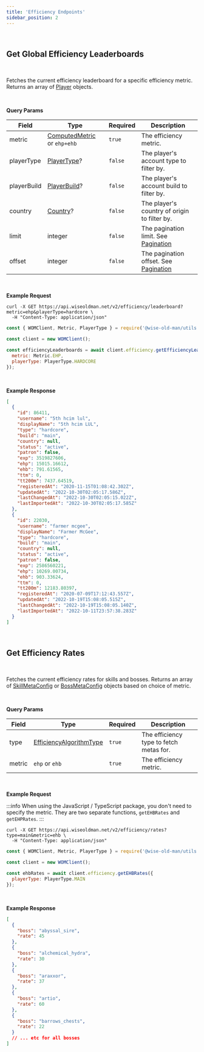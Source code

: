 ```yaml
---
title: 'Efficiency Endpoints'
sidebar_position: 2
---
```



<br />

## Get Global Efficiency Leaderboards

<Endpoint verb="GET" path="/efficiency/leaderboard" />
<br />

Fetches the current efficiency leaderboard for a specific efficiency metric. Returns an array of [Player](/players-api/player-type-definitions#object-player) objects.

<br />

**Query Params**

| Field       | Type                                                                         | Required | Description                                           |
| ----------- | ---------------------------------------------------------------------------- | -------- | ----------------------------------------------------- |
| metric      | [ComputedMetric](/global-type-definitions#enum-computed-metric) or `ehp+ehb` | `true`   | The efficiency metric.                                |
| playerType  | [PlayerType](/players-api/player-type-definitions#enum-player-type)?         | `false`  | The player's account type to filter by.               |
| playerBuild | [PlayerBuild](/players-api/player-type-definitions#enum-player-build)?       | `false`  | The player's account build to filter by.              |
| country     | [Country](/players-api/player-type-definitions#enum-country)?                | `false`  | The player's country of origin to filter by.          |
| limit       | integer                                                                      | `false`  | The pagination limit. See [Pagination](/#pagination)  |
| offset      | integer                                                                      | `false`  | The pagination offset. See [Pagination](/#pagination) |

<br />

**Example Request**

<TabbedCodeBlock>

```curl
curl -X GET https://api.wiseoldman.net/v2/efficiency/leaderboard?metric=ehp&playerType=hardcore \
  -H "Content-Type: application/json"
```

```javascript
const { WOMClient, Metric, PlayerType } = require('@wise-old-man/utils');

const client = new WOMClient();

const efficiencyLeaderboards = await client.efficiency.getEfficiencyLeaderboards({
  metric: Metric.EHP,
  playerType: PlayerType.HARDCORE
});
```

</TabbedCodeBlock>

<br />

**Example Response**

```json
[
  {
    "id": 86411,
    "username": "5th hcim lul",
    "displayName": "5th hcim LUL",
    "type": "hardcore",
    "build": "main",
    "country": null,
    "status": "active",
    "patron": false,
    "exp": 3519827606,
    "ehp": 15015.16612,
    "ehb": 791.61565,
    "ttm": 0,
    "tt200m": 7437.64519,
    "registeredAt": "2020-11-15T01:08:42.302Z",
    "updatedAt": "2022-10-30T02:05:17.586Z",
    "lastChangedAt": "2022-10-30T02:05:15.022Z",
    "lastImportedAt": "2022-10-30T02:05:17.585Z"
  },
  {
    "id": 22030,
    "username": "farmer mcgee",
    "displayName": "Farmer McGee",
    "type": "hardcore",
    "build": "main",
    "country": null,
    "status": "active",
    "patron": false,
    "exp": 2586560221,
    "ehp": 10269.00734,
    "ehb": 903.33624,
    "ttm": 0,
    "tt200m": 12183.80397,
    "registeredAt": "2020-07-09T17:12:43.557Z",
    "updatedAt": "2022-10-19T15:08:05.515Z",
    "lastChangedAt": "2022-10-19T15:08:05.140Z",
    "lastImportedAt": "2022-10-11T23:57:38.283Z"
  }
]
```

<br />

## Get Efficiency Rates

<Endpoint verb="GET" path="/efficiency/rates" />
<br />

Fetches the current efficiency rates for skills and bosses. Returns an array of [SkillMetaConfig](/efficiency-api/efficiency-type-definitions#object-skill-meta-config) or [BossMetaConfig](/efficiency-api/efficiency-type-definitions#object-boss-meta-config) objects based on choice of metric.

<br />

**Query Params**

| Field  | Type                                                                                                  | Required | Description                             |
| ------ | ----------------------------------------------------------------------------------------------------- | -------- | --------------------------------------- |
| type   | [EfficiencyAlgorithmType](/efficiency-api/efficiency-type-definitions#enum-efficiency-algorithm-type) | `true`   | The efficiency type to fetch metas for. |
| metric | `ehp` or `ehb`                                                                                        | `true`   | The efficiency metric.                  |

<br />

**Example Request**

:::info
When using the JavaScript / TypeScript package, you don't need to specify the metric. They are two separate functions, `getEHBRates` and `getEHPRates`.
:::

<TabbedCodeBlock>

```curl
curl -X GET https://api.wiseoldman.net/v2/efficiency/rates?type=main&metric=ehb \
  -H "Content-Type: application/json"
```

```javascript
const { WOMClient, Metric, PlayerType } = require('@wise-old-man/utils');

const client = new WOMClient();

const ehbRates = await client.efficiency.getEHBRates({
  playerType: PlayerType.MAIN
});
```

</TabbedCodeBlock>

<br />

**Example Response**

```json
[
  {
    "boss": "abyssal_sire",
    "rate": 45
  },
  {
    "boss": "alchemical_hydra",
    "rate": 30
  },
  {
    "boss": "araxxor",
    "rate": 37
  },
  {
    "boss": "artio",
    "rate": 60
  },
  {
    "boss": "barrows_chests",
    "rate": 22
  }
  // ... etc for all bosses
]
```
